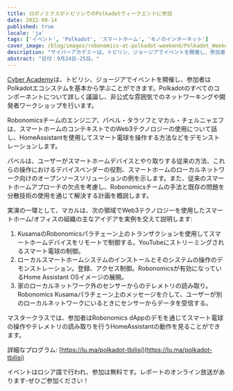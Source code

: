 ```yaml
---
title: ロボノミクスがトビリシでのPolkadotウィークエンドに参加
date: 2022-09-14
published: true
locale: 'ja'
tags: ['イベント', 'Polkadot', 'スマートホーム', 'モノのインターネット']
cover_image: /blog/images/robonomics-at-polkadot-weekend/Polkadot_Weekend_Georgia.jpg
description: "サイバーアカデミーは、トビリシ、ジョージアでイベントを開催し、参加者はPolkadotエコシステムを基本から学ぶことができます。Polkadotのすべてのコンポーネントについて詳しく議論し、非公式な雰囲気でのネットワーキングや開発者ワークショップを行います。"
abstract: "日付：9月24日-25日。"
---
```


[Cyber Academy](https://cyberacademy.dev/)は、トビリシ、ジョージアでイベントを開催し、参加者はPolkadotエコシステムを基本から学ぶことができます。Polkadotのすべてのコンポーネントについて詳しく議論し、非公式な雰囲気でのネットワーキングや開発者ワークショップを行います。

Robonomicsチームのエンジニア、パベル・タラソフとマカル・チェルニャエフは、スマートホームのコンテキストでのWeb3テクノロジーの使用について話し、HomeAssistantを使用してスマート電球を操作する方法などをデモンストレーションします。

パベルは、ユーザーがスマートホームデバイスとやり取りする従来の方法、これらの操作におけるデバイスベンダーの役割、スマートホームのローカルネットワーク向けのオープンソースソリューションの例を示します。また、従来のスマートホームアプローチの欠点を考慮し、Robonomicsチームの手法と既存の問題を分散技術の使用を通じて解決する計画を概説します。

実演の一環として、マカルは、次の領域でWeb3テクノロジーを使用したスマートホーム/オフィスの組織の主なアイデアを実例を交えて説明します:


1. KusamaのRobonomicsパラチェーン上のトランザクションを使用してスマートホームデバイスをリモートで制御する。YouTubeにストリーミングされるスマート電球の制御。
2. ローカルスマートホームシステムのインストールとそのシステムの操作のデモンストレーション。登録、アクセス制御。Robonomicsが有効になっているHome Assistant OSイメージの展開。
3. 家のローカルネットワーク外のセンサーからのテレメトリの読み取り。Robonomics Kusamaパラチェーン上のメッセージを介して、ユーザーが別のローカルネットワークにいるときにセンサーからデータを受信する。

マスタークラスでは、参加者はRobonomics dAppのデモを通じてスマート電球の操作やテレメトリの読み取りを行うHomeAssistantの動作を見ることができます。

詳細なプログラム: [https://lu.ma/polkadot-tbilisi](https://lu.ma/polkadot-tbilisi)

イベントはロシア語で行われ、参加は無料です。レポートのオンライン放送があります-ぜひご参加ください！